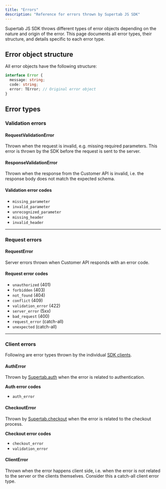 ```yaml
---
title: "Errors"
description: "Reference for errors thrown by Supertab JS SDK"
---
```


Supertab JS SDK throws different types of error objects depending on the nature and origin of the error. This page documents all error types, their structure, and details specific to each error type.

## Error object structure

All error objects have the following structure:

```typescript
interface Error {
  message: string;
  code: string;
  error: TError; // Original error object
}
```


## Error types

### Validation errors

#### RequestValidationError

Thrown when the request is invalid, e.g. missing required parameters. This error is thrown by the SDK before the request is sent to the server.

#### ResponseValidationError

Thrown when the response from the Customer API is invalid, i.e. the response body does not match the expected schema.

#### Validation error codes

- `missing_parameter`
- `invalid_parameter`
- `unrecognized_parameter`
- `missing_header`
- `invalid_header`

---

### Request errors

#### RequestError

Server errors thrown when Customer API responds with an error code.

#### Request error codes

- `unauthorized` (401)
- `forbidden` (403)
- `not_found` (404)
- `conflict` (409)
- `validation_error` (422)
- `server_error` (5xx)
- `bad_request` (400)
- `request_error` (catch-all)
- `unexpected` (catch-all)

---

### Client errors

Following are error types thrown by the individual [SDK clients](/supertab-js/reference/sdk-reference).

#### AuthError

Thrown by [Supertab.auth](/supertab-js/reference/auth) when the error is related to authentication.

**Auth error codes**

- `auth_error`

#### CheckoutError

Thrown by [Supertab.checkout](/supertab-js/reference/checkout) when the error is related to the checkout process.

**Checkout error codes**

- `checkout_error`
- `validation_error`

#### ClientError

Thrown when the error happens client side, i.e. when the error is not related to the server or the clients themselves. Consider this a catch-all client error type.
